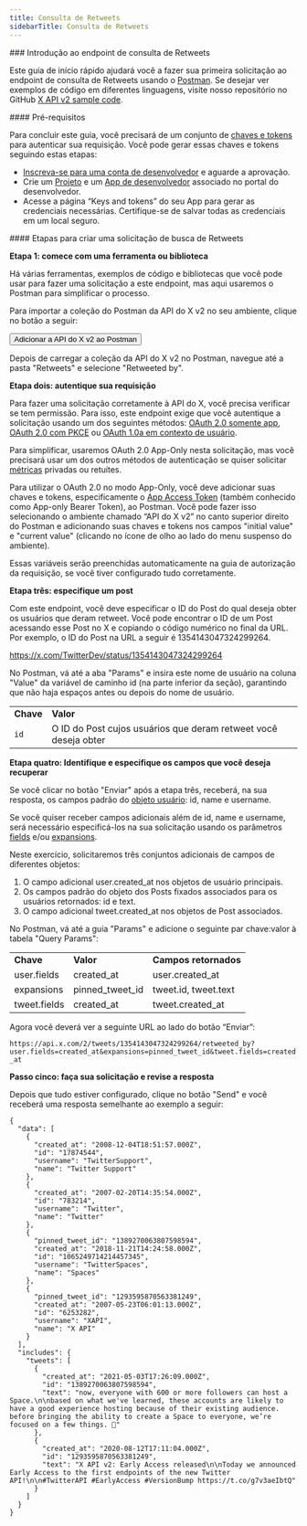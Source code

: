 ```yaml
---
title: Consulta de Retweets
sidebarTitle: Consulta de Retweets
---
```



<div id="getting-started-with-the-retweets-lookup-endpoint">
  ### Introdução ao endpoint de consulta de Retweets
</div>

Este guia de início rápido ajudará você a fazer sua primeira solicitação ao endpoint de consulta de Retweets usando o [Postman](/pt-BR/tutorials/postman-getting-started). Se desejar ver exemplos de código em diferentes linguagens, visite nosso repositório no GitHub [X API v2 sample code](https://github.com/xdevplatformTwitter-API-v2-sample-code).

<div id="prerequisites">
  #### Pré-requisitos
</div>

Para concluir este guia, você precisará de um conjunto de [chaves e tokens](/pt-BR/resources/fundamentals/authentication) para autenticar sua requisição. Você pode gerar essas chaves e tokens seguindo estas etapas:

- [Inscreva-se para uma conta de desenvolvedor](https://developer.x.com/en/apply-for-access) e aguarde a aprovação.
- Crie um [Projeto](/pt-BR/resources/fundamentals/projects) e um [App de desenvolvedor](/pt-BR/resources/fundamentals/developer-apps) associado no portal do desenvolvedor.
- Acesse a página “Keys and tokens” do seu App para gerar as credenciais necessárias. Certifique-se de salvar todas as credenciais em um local seguro.

<div id="steps-to-build-a-retweets-lookup-request">
  #### Etapas para criar uma solicitação de busca de Retweets
</div>

**Etapa 1: comece com uma ferramenta ou biblioteca**

Há várias ferramentas, exemplos de código e bibliotecas que você pode usar para fazer uma solicitação a este endpoint, mas aqui usaremos o Postman para simplificar o processo.

Para importar a coleção do Postman da API do X v2 no seu ambiente, clique no botão a seguir:

<Button href="https://app.getpostman.com/run-collection/9956214-784efcda-ed4c-4491-a4c0-a26470a67400">
  Adicionar a API do X v2 ao Postman
</Button>

Depois de carregar a coleção da API do X v2 no Postman, navegue até a pasta "Retweets" e selecione "Retweeted by".

**Etapa dois: autentique sua requisição**

Para fazer uma solicitação corretamente à API do X, você precisa verificar se tem permissão. Para isso, este endpoint exige que você autentique a solicitação usando um dos seguintes métodos: [OAuth 2.0 somente app](/pt-BR/resources/fundamentals/authentication#app-only-authentication-and-oauth-2-0-bearer-token), [OAuth 2.0 com PKCE](pt-BR/resources/fundamentals/authentication#oauth-2-0-authorization-code-flow-with-pkce-2) ou [OAuth 1.0a em contexto de usuário](/pt-BR/resources/fundamentals/authentication).

Para simplificar, usaremos OAuth 2.0 App-Only nesta solicitação, mas você precisará usar um dos outros métodos de autenticação se quiser solicitar [métricas](/pt-BR/x-api/fundamentals/metrics) privadas ou retuítes.

Para utilizar o OAuth 2.0 no modo App-Only, você deve adicionar suas chaves e tokens, especificamente o [App Access Token](/pt-BR/resources/fundamentals/authentication#using-and-generating-an-app-only-bearer-token) (também conhecido como App-only Bearer Token), ao Postman. Você pode fazer isso selecionando o ambiente chamado “API do X v2” no canto superior direito do Postman e adicionando suas chaves e tokens nos campos "initial value" e "current value" (clicando no ícone de olho ao lado do menu suspenso do ambiente).

Essas variáveis serão preenchidas automaticamente na guia de autorização da requisição, se você tiver configurado tudo corretamente.

**Etapa três: especifique um post**

Com este endpoint, você deve especificar o ID do Post do qual deseja obter os usuários que deram retweet. Você pode encontrar o ID de um Post acessando esse Post no X e copiando o código numérico no final da URL. Por exemplo, o ID do Post na URL a seguir é 1354143047324299264.

https://x.com/TwitterDev/status/1354143047324299264

No Postman, vá até a aba "Params" e insira este nome de usuário na coluna "Value" da variável de caminho id (na parte inferior da seção), garantindo que não haja espaços antes ou depois do nome de usuário.

|     |     |
| :--- | :--- |
| **Chave** | **Valor** |
| `id` | O ID do Post cujos usuários que deram retweet você deseja obter |

**Etapa quatro: Identifique e especifique os campos que você deseja recuperar**

Se você clicar no botão "Enviar" após a etapa três, receberá, na sua resposta, os campos padrão do [objeto usuário](/pt-BR/x-api/fundamentals/data-dictionary#user): id, name e username.

Se você quiser receber campos adicionais além de id, name e username, será necessário especificá-los na sua solicitação usando os parâmetros [fields](/pt-BR/x-api/fundamentals/fields) e/ou [expansions](/pt-BR/x-api/fundamentals/expansions).

Neste exercício, solicitaremos três conjuntos adicionais de campos de diferentes objetos:

1. O campo adicional user.created\_at nos objetos de usuário principais.
2. Os campos padrão do objeto dos Posts fixados associados para os usuários retornados: id e text.
3. O campo adicional tweet.created\_at nos objetos de Post associados.

No Postman, vá até a guia "Params" e adicione o seguinte par chave:valor à tabela "Query Params":

|     |     |     |
| :--- | :--- | :--- |
| **Chave** | **Valor** | **Campos retornados** |
| user.fields | created\_at | user.created\_at |
| expansions | pinned\_tweet\_id | tweet.id, tweet.text |
| tweet.fields | created\_at | tweet.created\_at |

Agora você deverá ver a seguinte URL ao lado do botão “Enviar”:

`https://api.x.com/2/tweets/1354143047324299264/retweeted_by?user.fields=created_at&expansions=pinned_tweet_id&tweet.fields=created_at`

**Passo cinco: faça sua solicitação e revise a resposta**

Depois que tudo estiver configurado, clique no botão "Send" e você receberá uma resposta semelhante ao exemplo a seguir:

```
{
  "data": [
    {
      "created_at": "2008-12-04T18:51:57.000Z",
      "id": "17874544",
      "username": "TwitterSupport",
      "name": "Twitter Support"
    },
    {
      "created_at": "2007-02-20T14:35:54.000Z",
      "id": "783214",
      "username": "Twitter",
      "name": "Twitter"
    },
    {
      "pinned_tweet_id": "1389270063807598594",
      "created_at": "2018-11-21T14:24:58.000Z",
      "id": "1065249714214457345",
      "username": "TwitterSpaces",
      "name": "Spaces"
    },
    {
      "pinned_tweet_id": "1293595870563381249",
      "created_at": "2007-05-23T06:01:13.000Z",
      "id": "6253282",
      "username": "XAPI",
      "name": "X API"
    }
  ],
  "includes": {
    "tweets": [
      {
        "created_at": "2021-05-03T17:26:09.000Z",
        "id": "1389270063807598594",
        "text": "now, everyone with 600 or more followers can host a Space.\n\nbased on what we've learned, these accounts are likely to have a good experience hosting because of their existing audience. before bringing the ability to create a Space to everyone, we’re focused on a few things. 🧵"
      },
      {
        "created_at": "2020-08-12T17:11:04.000Z",
        "id": "1293595870563381249",
        "text": "X API v2: Early Access released\n\nToday we announced Early Access to the first endpoints of the new Twitter API!\n\n#TwitterAPI #EarlyAccess #VersionBump https://t.co/g7v3aeIbtQ"
      }
    ]
  }
}
```